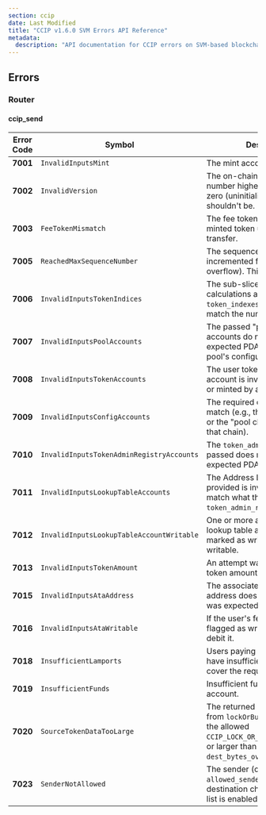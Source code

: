 ```yaml
---
section: ccip
date: Last Modified
title: "CCIP v1.6.0 SVM Errors API Reference"
metadata:
  description: "API documentation for CCIP errors on SVM-based blockchains like Solana."
---
```



## Errors

### Router

#### ccip_send

| Error Code | Symbol                                    | Description                                                                                                                                               |
| ---------- | ----------------------------------------- | --------------------------------------------------------------------------------------------------------------------------------------------------------- |
| **7001**   | `InvalidInputsMint`                       | The mint account input is invalid.                                                                                                                        |
| **7002**   | `InvalidVersion`                          | The on-chain state has a version number higher than expected or zero (uninitialized) when it shouldn't be.                                                |
| **7003**   | `FeeTokenMismatch`                        | The fee token doesn't match the minted token used for the transfer.                                                                                       |
| **7005**   | `ReachedMaxSequenceNumber`                | The sequence number cannot be incremented further (u64 overflow). This is very unlikely.                                                                  |
| **7006**   | `InvalidInputsTokenIndices`               | The sub-slice token index calculations are invalid, or `token_indexes.len()` doesn't match the number of tokens.                                          |
| **7007**   | `InvalidInputsPoolAccounts`               | The passed "pool sub-slice" accounts do not match the expected PDAs for the token pool's configuration.                                                   |
| **7008**   | `InvalidInputsTokenAccounts`              | The user token or pool token account is invalid (wrong ATAs or minted by a different token).                                                              |
| **7009**   | `InvalidInputsConfigAccounts`             | The required config PDAs do not match (e.g., the "billing" config or the "pool chain config" for that chain).                                             |
| **7010**   | `InvalidInputsTokenAdminRegistryAccounts` | The `token_admin_registry` passed does not match the expected PDA.                                                                                        |
| **7011**   | `InvalidInputsLookupTableAccounts`        | The Address Lookup Table (ALT) provided is invalid or does not match what the `token_admin_registry` expects.                                             |
| **7012**   | `InvalidInputsLookupTableAccountWritable` | One or more accounts in the lookup table are incorrectly marked as writable / non-writable.                                                               |
| **7013**   | `InvalidInputsTokenAmount`                | An attempt was made to send a token amount of zero.                                                                                                       |
| **7015**   | `InvalidInputsAtaAddress`                 | The associated token account address does not match what was expected.                                                                                    |
| **7016**   | `InvalidInputsAtaWritable`                | If the user's fee-token ATA is not flagged as writable, we need to debit it.                                                                              |
| **7018**   | `InsufficientLamports`                    | Users paying with native SOL have insufficient lamports to cover the required fee transfer.                                                               |
| **7019**   | `InsufficientFunds`                       | Insufficient funds in a token account.                                                                                                                    |
| **7020**   | `SourceTokenDataTooLarge`                 | The returned "dest_pool_data" from `lockOrBurnOut` is larger than the allowed `CCIP_LOCK_OR_BURN_V1_RET_BYTES`, or larger than the `dest_bytes_overhead`. |
| **7023**   | `SenderNotAllowed`                        | The sender (caller) is not in the `allowed_senders` list for that destination chain, and the allow-list is enabled.                                       |
